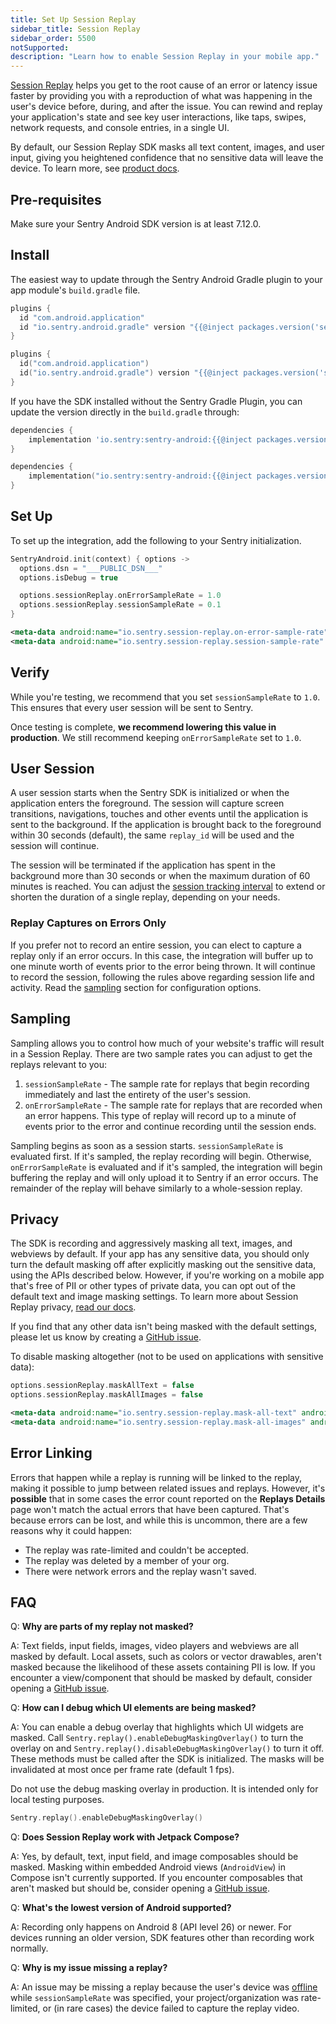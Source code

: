 ```yaml
---
title: Set Up Session Replay
sidebar_title: Session Replay
sidebar_order: 5500
notSupported:
description: "Learn how to enable Session Replay in your mobile app."
---
```


[Session Replay](/product/explore/session-replay/) helps you get to the root cause of an error or latency issue faster by providing you with a reproduction of what was happening in the user's device before, during, and after the issue. You can rewind and replay your application's state and see key user interactions, like taps, swipes, network requests, and console entries, in a single UI.

By default, our Session Replay SDK masks all text content, images, and user input, giving you heightened confidence that no sensitive data will leave the device. To learn more, see [product docs](/product/explore/session-replay/).

## Pre-requisites

Make sure your Sentry Android SDK version is at least 7.12.0.

## Install

The easiest way to update through the Sentry Android Gradle plugin to your app module's `build.gradle` file.

```groovy {filename:app/build.gradle}
plugins {
  id "com.android.application"
  id "io.sentry.android.gradle" version "{{@inject packages.version('sentry.java.android.gradle-plugin', '4.10.0') }}"
}
```

```kotlin {filename:app/build.gradle.kts}
plugins {
  id("com.android.application")
  id("io.sentry.android.gradle") version "{{@inject packages.version('sentry.java.android.gradle-plugin', '4.10.0') }}"
}
```

If you have the SDK installed without the Sentry Gradle Plugin, you can update the version directly in the `build.gradle` through:

```groovy {filename:app/build.gradle}
dependencies {
    implementation 'io.sentry:sentry-android:{{@inject packages.version('sentry.java.android', '7.12.0') }}'
}
```

```kotlin {filename:app/build.gradle.kts}
dependencies {
    implementation("io.sentry:sentry-android:{{@inject packages.version('sentry.java.android', '7.12.0') }}")
}
```

## Set Up

To set up the integration, add the following to your Sentry initialization.

```kotlin
SentryAndroid.init(context) { options ->
  options.dsn = "___PUBLIC_DSN___"
  options.isDebug = true

  options.sessionReplay.onErrorSampleRate = 1.0
  options.sessionReplay.sessionSampleRate = 0.1
}
```

```XML {filename:AndroidManifest.xml}
<meta-data android:name="io.sentry.session-replay.on-error-sample-rate" android:value="1.0" />
<meta-data android:name="io.sentry.session-replay.session-sample-rate" android:value="0.1" />
```

## Verify

While you're testing, we recommend that you set `sessionSampleRate` to `1.0`. This ensures that every user session will be sent to Sentry.

Once testing is complete, **we recommend lowering this value in production**. We still recommend keeping `onErrorSampleRate` set to `1.0`.

## User Session

A user session starts when the Sentry SDK is initialized or when the application enters the foreground. The session will capture screen transitions, navigations, touches and other events until the application is sent to the background. If the application is brought back to the foreground within 30 seconds (default), the same `replay_id` will be used and the session will continue.

The session will be terminated if the application has spent in the background more than 30 seconds or when the maximum duration of 60 minutes is reached. You can adjust the [session tracking interval](/platforms/android/configuration/releases/#sessions) to extend or shorten the duration of a single replay, depending on your needs.

### Replay Captures on Errors Only

If you prefer not to record an entire session, you can elect to capture a replay only if an error occurs. In this case, the integration will buffer up to one minute worth of events prior to the error being thrown. It will continue to record the session, following the rules above regarding session life and activity. Read the [sampling](#sampling) section for configuration options.

## Sampling

Sampling allows you to control how much of your website's traffic will result in a Session Replay. There are two sample rates you can adjust to get the replays relevant to you:

1. `sessionSampleRate` - The sample rate for
   replays that begin recording immediately and last the entirety of the user's session.
2. `onErrorSampleRate` - The sample rate for
   replays that are recorded when an error happens. This type of replay will record
   up to a minute of events prior to the error and continue recording until the session
   ends.

Sampling begins as soon as a session starts. `sessionSampleRate` is evaluated first. If it's sampled, the replay recording will begin. Otherwise, `onErrorSampleRate` is evaluated and if it's sampled, the integration will begin buffering the replay and will only upload it to Sentry if an error occurs. The remainder of the replay will behave similarly to a whole-session replay.

## Privacy

The SDK is recording and aggressively masking all text, images, and webviews by default. If your app has any sensitive data, you should only turn the default masking off after explicitly masking out the sensitive data, using the APIs described below.
However, if you're working on a mobile app that's free of PII or other types of private data, you can opt out of the default text and image masking settings. To learn more about Session Replay privacy, [read our docs](/platforms/android/session-replay/privacy/).

<Alert>

If you find that any other data isn't being masked with the default settings, please let us know by creating a [GitHub issue](https://github.com/getsentry/sentry-java/issues/new?assignees=&labels=Platform%3A+Android%2CType%3A+Bug&projects=&template=bug_report_android.yml).

</Alert>

To disable masking altogether (not to be used on applications with sensitive data):

```kotlin
options.sessionReplay.maskAllText = false
options.sessionReplay.maskAllImages = false
```

```XML {filename:AndroidManifest.xml}
<meta-data android:name="io.sentry.session-replay.mask-all-text" android:value="false" />
<meta-data android:name="io.sentry.session-replay.mask-all-images" android:value="false" />
```

## Error Linking

Errors that happen while a replay is running will be linked to the replay, making it possible to jump between related issues and replays. However, it's **possible** that in some cases the error count reported on the **Replays Details** page won't match the actual errors that have been captured. That's because errors can be lost, and while this is uncommon, there are a few reasons why it could happen:

- The replay was rate-limited and couldn't be accepted.
- The replay was deleted by a member of your org.
- There were network errors and the replay wasn't saved.

## FAQ

Q: **Why are parts of my replay not masked?**

A: Text fields, input fields, images, video players and webviews are all masked by default. Local assets, such as colors or vector drawables, aren't masked because the likelihood of these assets containing PII is low. If you encounter a view/component that should be masked by default, consider opening a [GitHub issue](https://github.com/getsentry/sentry-java/issues).

Q: **How can I debug which UI elements are being masked?**

A: You can enable a debug overlay that highlights which UI widgets are masked. Call `Sentry.replay().enableDebugMaskingOverlay()` to turn the overlay on and `Sentry.replay().disableDebugMaskingOverlay()` to turn it off. These methods must be called after the SDK is initialized. The masks will be invalidated at most once per frame rate (default 1 fps).

<Alert>

Do not use the debug masking overlay in production. It is intended only for local testing purposes.

</Alert>

```kotlin
Sentry.replay().enableDebugMaskingOverlay()
```

Q: **Does Session Replay work with Jetpack Compose?**

A: Yes, by default, text, input field, and image composables should be masked. Masking within embedded Android views (`AndroidView`)
in Compose isn't currently supported. If you encounter composables that aren't masked but should be, consider opening a [GitHub issue](https://github.com/getsentry/sentry-java/issues).

Q: **What's the lowest version of Android supported?**

A: Recording only happens on Android 8 (API level 26) or newer. For devices running an older version, SDK features other than recording work normally.

Q: **Why is my issue missing a replay?**

A: An issue may be missing a replay because the user's device was [offline](/product/explore/session-replay/mobile#frequently-asked-questions) while `sessionSampleRate` was specified, your project/organization was rate-limited, or (in rare cases) the device failed to capture the replay video.
